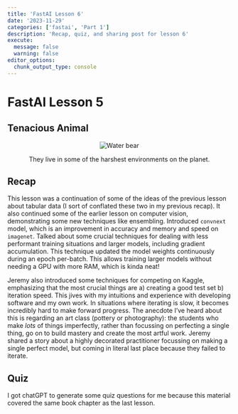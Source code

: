 ```yaml
---
title: 'FastAI Lesson 6'
date: '2023-11-29'
categories: ['fastai', 'Part 1']
description: 'Recap, quiz, and sharing post for lesson 6'
execute: 
  message: false
  warning: false
editor_options: 
  chunk_output_type: console
---
```


# FastAI Lesson 5

## Tenacious Animal

<p align="center">
  <img src="tardigarde.jpg" alt="Water bear"/>
  <figcaption align="center">They live in some of the harshest environments on the planet.</figcaption>
</p>

## Recap

This lesson was a continuation of some of the ideas of the previous lesson about tabular data (I sort of conflated these two in my previous recap). It also continued some of the earlier lesson on computer vision, demonstrating some new techniques like ensembling. Introduced `convnext` model, which is an improvement in accuracy and memory and speed on `imagenet`. Talked about some crucial techniques for dealing with less performant training situations and larger models, including gradient accumulation. This technique updated the model weights continuously during an epoch per-batch. This allows training larger models without needing a GPU with more RAM, which is kinda neat!

Jeremy also introduced some techniques for competing on Kaggle, emphasizing that the most crucial things are a) creating a good test set b) iteration speed. This jives with my intuitions and experience with developing software and my own work. In situations where iterating is slow, it becomes incredibly hard to make forward progress. The anecdote I've heard about this is regarding an art class (pottery or photography): the students who make *lots* of things imperfectly, rather than focussing on perfecting a single thing, go on to build mastery and create the most artful work. Jeremy shared a story about a highly decorated practitioner focussing on making a single perfect model, but coming in literal last place because they failed to iterate. 

## Quiz
I got chatGPT to generate some quiz questions for me because this material covered the same book chapter as the last lesson.